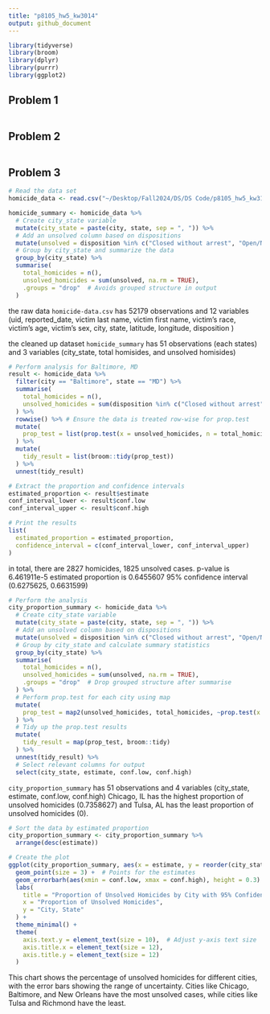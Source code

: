 ```yaml
---
title: "p8105_hw5_kw3014"
output: github_document
---
```

```r
library(tidyverse)
library(broom)
library(dplyr)
library(purrr)
library(ggplot2)

```


## Problem 1
```r

```

## Problem 2

```r

```

## Problem 3

```r
# Read the data set
homicide_data <- read.csv("~/Desktop/Fall2024/DS/DS Code/p8105_hw5_kw3104/homicide-data.csv")

homicide_summary <- homicide_data %>%
  # Create city_state variable
  mutate(city_state = paste(city, state, sep = ", ")) %>%
  # Add an unsolved column based on dispositions
  mutate(unsolved = disposition %in% c("Closed without arrest", "Open/No arrest")) %>%
  # Group by city_state and summarize the data
  group_by(city_state) %>%
  summarise(
    total_homicides = n(),
    unsolved_homicides = sum(unsolved, na.rm = TRUE),
    .groups = "drop"  # Avoids grouped structure in output
  )

```

the raw data `homicide-data.csv` has 52179 observations and 12 variables (uid, reported_date, victim last name, victim first name, victim's race, victim's age, victim's sex, city, state, latitude, longitude, disposition )

the cleaned up dataset `homicide_summary` has 51 observations (each states) and 3 variables (city_state, total homisides, and unsolved homisides)

```r
# Perform analysis for Baltimore, MD
result <- homicide_data %>%
  filter(city == "Baltimore", state == "MD") %>%
  summarise(
    total_homicides = n(),
    unsolved_homicides = sum(disposition %in% c("Closed without arrest", "Open/No arrest"))
  ) %>%
  rowwise() %>% # Ensure the data is treated row-wise for prop.test
  mutate(
    prop_test = list(prop.test(x = unsolved_homicides, n = total_homicides, conf.level = 0.95))
  ) %>%
  mutate(
    tidy_result = list(broom::tidy(prop_test))
  ) %>%
  unnest(tidy_result)

# Extract the proportion and confidence intervals
estimated_proportion <- result$estimate
conf_interval_lower <- result$conf.low
conf_interval_upper <- result$conf.high

# Print the results
list(
  estimated_proportion = estimated_proportion,
  confidence_interval = c(conf_interval_lower, conf_interval_upper)
)
```
in total, there are 2827 homicides, 1825 unsolved cases.
p-value is 6.461911e-5
estimated proportion is 0.6455607
95% confidence interval (0.6275625, 0.6631599)

```r
# Perform the analysis
city_proportion_summary <- homicide_data %>%
  # Create city_state variable
  mutate(city_state = paste(city, state, sep = ", ")) %>%
  # Add an unsolved column based on dispositions
  mutate(unsolved = disposition %in% c("Closed without arrest", "Open/No arrest")) %>%
  # Group by city_state and calculate summary statistics
  group_by(city_state) %>%
  summarise(
    total_homicides = n(),
    unsolved_homicides = sum(unsolved, na.rm = TRUE),
    .groups = "drop"  # Drop grouped structure after summarise
  ) %>%
  # Perform prop.test for each city using map
  mutate(
    prop_test = map2(unsolved_homicides, total_homicides, ~prop.test(x = .x, n = .y, conf.level = 0.95))
  ) %>%
  # Tidy up the prop.test results
  mutate(
    tidy_result = map(prop_test, broom::tidy)
  ) %>%
  unnest(tidy_result) %>%
  # Select relevant columns for output
  select(city_state, estimate, conf.low, conf.high)
```
`city_proportion_summary` has 51 observations and 4 variables (city_state, estimate, conf.low, conf.high)
Chicago, IL has the highest proportion of unsolved homicides (0.7358627) and Tulsa, AL has the least proportion of unsolved homicides (0).

```r
# Sort the data by estimated proportion
city_proportion_summary <- city_proportion_summary %>%
  arrange(desc(estimate))

# Create the plot
ggplot(city_proportion_summary, aes(x = estimate, y = reorder(city_state, estimate))) +
  geom_point(size = 3) +  # Points for the estimates
  geom_errorbarh(aes(xmin = conf.low, xmax = conf.high), height = 0.3) +  # Error bars
  labs(
    title = "Proportion of Unsolved Homicides by City with 95% Confidence Intervals",
    x = "Proportion of Unsolved Homicides",
    y = "City, State"
  ) +
  theme_minimal() +
  theme(
    axis.text.y = element_text(size = 10),  # Adjust y-axis text size
    axis.title.x = element_text(size = 12),
    axis.title.y = element_text(size = 12)
  )
```
This chart shows the percentage of unsolved homicides for different cities, with the error bars showing the range of uncertainty. Cities like Chicago, Baltimore, and New Orleans have the most unsolved cases, while cities like Tulsa and Richmond have the least.



